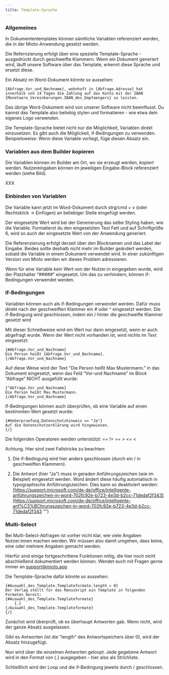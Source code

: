 ```yaml
---
title: Template-Sprache
---
```


### Allgemeines

In Dokumententemplates können sämtliche Variablen referenziert werden, die in der Mioto-Anwendung gesetzt werden.

Die Refernzierung erfolgt über eine spezielle Template-Sprache - ausgedrückt durch geschweifte Klammern. Wenn ein Dokument generiert wird, läuft unsere Software über das Template, erkennt diese Sprache und ersetzt diese.

Ein Absatz im Word-Dokument könnte so aussehen:

```
{Abfrage.Vor_und_Nachname}, wohnhaft in {Abfrage.Adresse} hat innerhalb von 14 Tagen die Zahlung auf das Konto mit der IBAN {Monetaere_Vereinbarungen.IBAN_des_Empfaengers} zu leisten. 
```

Das übrige Word-Dokument wird von unserer Software nicht beeinflusst. Du kannst das Template also beliebig stylen und formatieren - wie etwa dein eigenes Logo verwenden. 

Die Template-Sprache bietet nicht nur die Möglichkeit, Variablen direkt einzusetzen. Es gibt auch die Möglickeit, if-Bedingungen zu verwenden. Beispielsweise: Wenn diese Variable vorliegt, füge diesen Absatz ein.

### Variablen aus dem Builder kopieren

Die Variablen können im Builder am Ort, wo sie erzeugt werden, kopiert werden. Nutzereingaben können im jeweiligen Eingabe-Block referenziert werden (siehe Bild).

XXX

### Einbinden von Variablen

Die Variable kann jetzt im Word-Dokument durch strg/cmd + v (oder Rechtsklick -> Einfügen) an beliebiger Stelle eingefügt werden.

Der eingesetzte Wert wird bei der Generierung das selbe Styling haben, wie die Variable. Formatierst du den eingesetzten Text Fett und auf Schriftgröße 6, wird so auch der eingesetzte Wert von der Anwendung generiert.

Die Referenzierung erfolgt derzeit über den Blocknamen und das Label der Eingabe. Beides sollte deshalb nicht mehr im Builder geändert werden, sobald die Variable in einem Dokument verwendet wird. In einer zukünftigen Version von Mioto werden wir dieses Problem adressieren.

Wenn für eine Variable kein Wert von der Nutzer:in eingegeben wurde, wird der Platzhalter “#####” eingesetzt. Um das zu verhindern, können if-Bedingungen verwendet werden.

### if-Bedingungen

Variablen können auch als if-Bedingungen verwendet werden. Dafür muss direkt nach der geschweiften Klammer ein # oder ^ eingesetzt werden. Die if-Bedingung wird geschlossen, indem ein / hinter die geschweifte Klammer gesetzt wird

Mit dieser Schreibweise wird ein Wert nur dann eingesetzt, wenn er auch abgefragt wurde. Wenn der Wert nicht vorhanden ist, wird nichts im Text eingesetzt:

```
{#Abfrage.Vor_und_Nachname}
Die Person heißt {Abfrage.Vor_und_Nachname}.
{/Abfrage.Vor_und_Nachname}
```

Auf diese Weise wird der Text "Die Person heißt Max Mustermann.” in das Dokument eingesetzt, wenn das Feld “Vor-und Nachname” im Block “Abfrage” NICHT ausgefüllt wurde:

```
{^Abfrage.Vor_und_Nachname}
Die Person heißt Max Mustermann.
{/Abfrage.Vor_und_Nachname}
```

If-Bedingungen können auch überprüfen, ob eine Variable auf einen bestimmten Wert gesetzt wurde:

```
{#Ueberpruefung.Datenschutzhinweis == "Ja"}
Auf die Datenschutzerklärung wird hingewiesen.
{/}
```

Die folgenden Operatoren werden unterstützt: == != >= > <= <

Achtung. Hier sind zwei Fallstricke zu beachten:

1. Die if-Bedingung wird hier anders geschlossen (durch ein / in geschweiften Klammern).

2. Die Antwort (hier "Ja") muss in geraden Anführungszeichen (wie im Beispiel) eingesetzt werden. Word ändert diese häufig automatisch in typographische Anführungszeichen. Dies kann so deaktiviert werden: [https://support.microsoft.com/de-de/office/intelligente-anführungszeichen-in-word-702fc92e-b723-4e3d-b2cc-71dedaf2f343](https://support.microsoft.com/de-de/office/intelligente-anf%C3%BChrungszeichen-in-word-702fc92e-b723-4e3d-b2cc-71dedaf2f343 "")

### Multi-Select

Bei Multi-Select-Abfragen ist vorher nicht klar, wie viele Angaben Nutzer:innen machen werden. Wir müssen also damit umgehen, dass keine, eine oder mehrere Angaben gemacht werden.

Hierfür sind einige fortgeschrittene Funktionen nötig, die hier noch nicht abschließend dokumentiert werden können. Wendet euch mit Fragen gerne immer an support@mioto.app

Die Template-Sprache dafür könnte so aussehen:

```
{#Auswahl_des_Template.Templateformate.length > 0}
Der Verlag stellt für das Manuskript ein Template in folgenden Formaten bereit:
{#Auswahl_des_Template.Templateformate}
-	{.}
{/Auswahl_des_Template.Templateformate}
{/}
```

Zunächst wird überprüft, ob es überhaupt Antworten gab. Wenn nicht, wird der ganze Absatz ausgelassen.

Gibt es Antworten (ist die "length" des Antwortspeichers über 0), wird der Absatz hinzugefügt.

Nun wird über die einzelnen Antworten geloopt. Jede gegebene Antwort wird in den Format von {.} ausgegeben - hier also als Strichliste.

Schließlich wird der Loop und die if-Bedingung jeweils durch / geschlossen.
